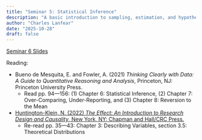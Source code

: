 ```yaml
---
title: "Seminar 5: Statistical Inference"
description: "A basic introduction to sampling, estimation, and hypothesis testing"
author: "Charles Lanfear"
date: "2025-10-28"
draft: false
---
```


[Seminar 6 Slides](https://clanfear.github.io/ioc_crm/_lectures/statistical-inference/slides_statistical-inference.html)

Reading:

* Bueno de Mesquita, E. and Fowler, A. (2021) *Thinking Clearly with Data: A Guide to Quantitative Reasoning and Analysis*, Princeton, NJ: Princeton University Press.
   * Read pp. 94—156: (1) Chapter 6: Statistical Inference, (2) Chapter 7: Over-Comparing, Under-Reporting, and (3) Chapter 8: Reversion to the Mean

* [Huntington-Klein, N. (2022) *The Effect: An Introduction to Research Design and Causality*, New York, NY: Chapman and Hall/CRC Press.](https://theeffectbook.net/index.html) 
   * Re-read pp. 35—43: Chapter 3: Describing Variables, section 3.5: Theoretical Distributions
